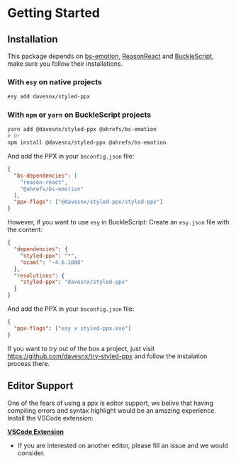 
# Getting Started

## Installation

This package depends on [bs-emotion](https://github.com/ahrefs/bs-emotion), [ReasonReact](https://reasonml.github.io/reason-react/) and [BuckleScript](https://bucklescript.github.io), make sure you follow their installations.

### With `esy` on native projects

```bash
esy add davesnx/styled-ppx
```

### With `npm` or `yarn` on BuckleScript projects

```bash
yarn add @davesnx/styled-ppx @ahrefs/bs-emotion
# Or
npm install @davesnx/styled-ppx @ahrefs/bs-emotion
```

And add the PPX in your `bsconfig.json` file:

```json
{
  "bs-dependencies": [
    "reason-react",
    "@ahrefs/bs-emotion"
  ],
  "ppx-flags": ["@davesnx/styled-ppx/styled-ppx"]
}
```

However, if you want to use `esy` in BuckleScript:
Create an `esy.json` file with the content:

```json
{
  "dependencies": {
    "styled-ppx": "*",
    "ocaml": "~4.6.1000"
  },
  "resolutions": {
    "styled-ppx": "davesnx/styled-ppx"
  }
}
```

And add the PPX in your `bsconfig.json` file:

```json
{
  "ppx-flags": ["esy x styled-ppx.exe"]
}
```

If you want to try out of the box a project, just visit https://github.com/davesnx/try-styled-ppx and follow the instalation process there.

## Editor Support

One of the fears of using a ppx is editor support, we belive that having compiling errors and syntax highlight would be an amazing experience. Install the VSCode extension:

**[VSCode Extension](https://marketplace.visualstudio.com/items?itemName=davesnx.vscode-styled-ppx)**

- If you are interested on another editor, please fill an issue and we would consider.

